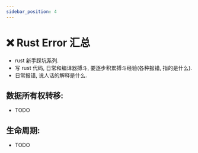 ```yaml
---
sidebar_position: 4
---
```


# ❌ Rust Error 汇总


- rust 新手踩坑系列.
- 写 rust 代码, 日常和编译器搏斗, 要逐步积累搏斗经验(各种报错, 指的是什么).
- 日常报错, 说人话的解释是什么.


## 数据所有权转移:

- TODO


## 生命周期:

- TODO
